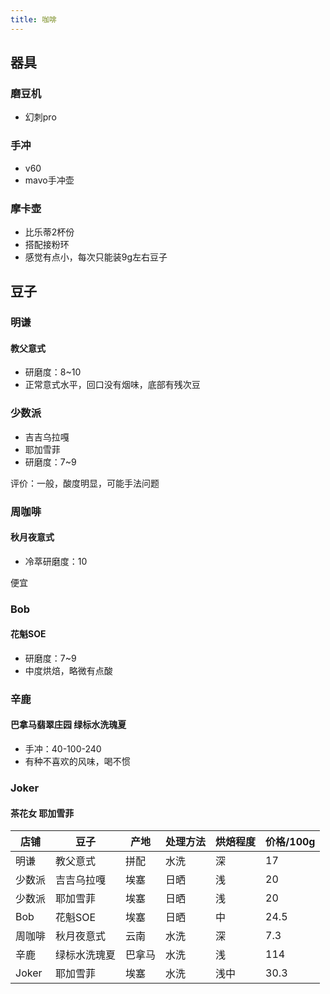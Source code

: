 ```yaml
---
title: 咖啡
---
```

## 器具

### 磨豆机
- 幻刺pro

### 手冲
- v60
- mavo手冲壶
 
### 摩卡壶
- 比乐蒂2杯份
- 搭配接粉环
- 感觉有点小，每次只能装9g左右豆子

## 豆子

### 明谦
#### 教父意式
- 研磨度：8~10
- 正常意式水平，回口没有烟味，底部有残次豆

### 少数派
- 吉吉乌拉嘎
- 耶加雪菲
- 研磨度：7~9

评价：一般，酸度明显，可能手法问题

### 周咖啡
#### 秋月夜意式
- 冷萃研磨度：10

便宜

### Bob
#### 花魁SOE
- 研磨度：7~9
- 中度烘焙，略微有点酸

### 辛鹿
#### 巴拿马翡翠庄园 绿标水洗瑰夏
- 手冲：40-100-240
- 有种不喜欢的风味，喝不惯


### Joker
#### 茶花女 耶加雪菲


| 店铺   | 豆子         | 产地   | 处理方法 | 烘焙程度 | 价格/100g |
|--------|--------------|--------|----------|----------|-----------|
| 明谦   | 教父意式     | 拼配   | 水洗     | 深       | 17        |
| 少数派 | 吉吉乌拉嘎   | 埃塞   | 日晒     | 浅       | 20        |
| 少数派 | 耶加雪菲     | 埃塞   | 日晒     | 浅       | 20        |
| Bob    | 花魁SOE      | 埃塞   | 日晒     | 中       | 24.5      |
| 周咖啡 | 秋月夜意式   | 云南   | 水洗     | 深       | 7.3       |
| 辛鹿   | 绿标水洗瑰夏 | 巴拿马 | 水洗     | 浅       | 114       |
| Joker  | 耶加雪菲     | 埃塞   | 水洗     | 浅中     | 30.3      |